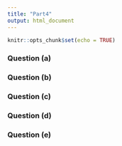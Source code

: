 ```yaml
---
title: "Part4"
output: html_document
---
```


```r
knitr::opts_chunk$set(echo = TRUE)
```

### Question (a)

### Question (b)

### Question (c)

### Question (d)

### Question (e)
